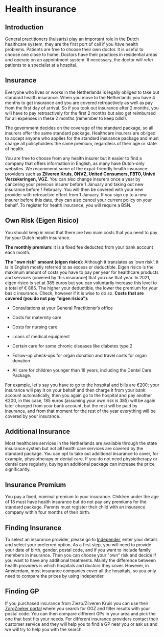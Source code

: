 
# Health insurance
## Introduction
General practitioners (huisarts) play an important role in the Dutch healthcare system; they are
the first port of call if you have health problems. Patients are free to choose their own doctor. It is useful to choose one close to home. Doctors have their practices in residential areas and operate on an appointment system. If necessary, the doctor will refer patients to a specialist at a hospital.

## Insurance
Everyone who lives or works in the Netherlands is legally obliged to take out standard
health insurance. When you move to the Netherlands you have 4 months to get insurance and you are covered retroactively as well as pay from the first day of arrival. So if you took out insurance after 2 months, you will have to pay retroactively for the first 2 months but also get reimbursed for all expenses in these 2 months (remember to keep bills!).

The government decides on the coverage of the standard package, so all insurers offer the same standard package. Healthcare insurers are obliged to accept anyone who applies for the standard insurance package and must charge all policyholders the same premium, regardless of their age or state of health.

You are free to choose from any health insurer but it easier to find a company that offers information in English, as many have Dutch-only websites. We recommend some of the expat-friendly health insurance providers such as **Zilveren Kruis, ONVZ, United Consumers, FBTO, Univé Verzekeringen, VGZ.** You can also change insurers once a year by canceling your previous insurer before 1 January and taking out new insurance before 1 February. You will then be covered with your new provider with retroactive effect from 1 January. If you sign up to a new insurer before this date, they can also cancel your current policy on your behalf. To register for health insurance, you will require a BSN.

## Own Risk (Eigen Risico)
You should keep in mind that there are two main costs that you need to pay for your Dutch health insurance.

**The monthly premium**: It is a fixed fee deducted from your bank account each month. 

**The "own risk" amount (eigen risico)**: Although it translates as 'own risk', it is in English mostly referred to as excess or deductible. Eigen risico is the maximum amount of costs you have to pay per year for healthcare products and services (covered by this insurance) that you use that year. In 2021, eigen risico is set at 385 euros but you can voluntarily increase this level to a total of € 885. The higher your deductible, the lower the premium for your basic insurance. Check, however if it is wise to do so. 
**Costs that are covered (you do not pay "eigen risico"):**

- Consultations at your General Practitioner’s office

- Costs for maternity care

- Costs for nursing care

- Loans of medical equipment

- Certain care for some chronic diseases like diabetes type 2

- Follow-up check-ups for organ donation and travel costs for organ donation

- All care for children younger than 18 years, including the Dental Care Package.

For example, let's say you have to go to the hospital and bills are €200; your insurance will pay it on your behalf and then charge it from your bank account automatically, then you again go to the hospital and pay another €200, in this case, 185 euros (assuming your own risk is 385) will be again later charged from your bank account, but the rest will be paid by insurance, and from that moment for the rest of the year everything will be covered by your insurance.

## Additional Insurance
Most healthcare services in the Netherlands are available through the state insurance system but not all health care services are covered by the standard package. You can opt to take out additional insurance to cover, for example, physiotherapy or dental care. If you do not need physiotherapy or dental care regularly, buying an additional package can increase the price significantly.  

## Insurance Premium
You pay a fixed, nominal premium to your insurance. Children under the age of 18 must have health insurance but do not pay any premiums for the standard package. Parents must register their child with an insurance company within four months of their birth.

<Youtube id="DBTmNm8D-84" />

## Finding Insurance
To select an insurance provider, please go to [Independer](https://www.independer.nl/zorgverzekering/intro.aspx), enter your details and select your preferred option. As a first step, you will need to provide your date of birth, gender, postal code, and if you want to include family members in insurance. Then you can choose your "own" risk and decide if you want to have any additional treatments. Mainly the difference between health providers is which hospitals and doctors they cover. However, in Amsterdam, most insurance companies cover all the hospitals, so you only need to compare the prices by using Independer.    

## Finding GP
If you purchased insurance from Ziezo/Zilveren Kruis you can use their [ZorgZoeker portal](https://zorgzoeker.zilverenkruis.nl/) where you search for GGZ and filter results with your postal code. You can then compare different GPs in your area and pick the one that best fits your needs. For different insurance providers contact their customer service and they will help you to find a GP near you or ask us and we will try to help you with the search.

<Youtube id="lzFMJB3RJ0g" />
